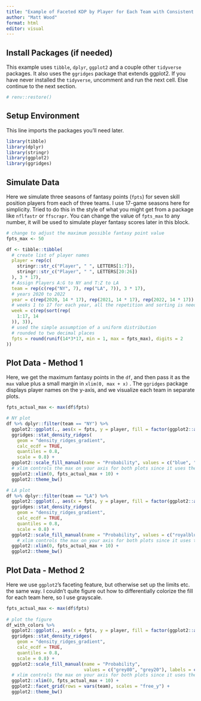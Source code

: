 ```yaml
---
title: "Example of Faceted KDP by Player for Each Team with Consistent X-axes Across Figures"
author: "Matt Wood"
format: html
editor: visual
---
```


## Install Packages (if needed)

This example uses `tibble`, `dplyr`, `ggplot2` and a couple other `tidyverse` packages. It also uses the `ggridges` package that extends ggplot2. If you have never installed the `tidyverse`, uncomment and run the next cell. Else continue to the next section.

```r
# renv::restore()
```

## Setup Environment

This line imports the packages you'll need later.

```r
library(tibble)
library(dplyr)
library(stringr)
library(ggplot2)
library(ggridges)
```

## Simulate Data

Here we simulate three seasons of fantasy points (`fpts`) for seven skill position players from each of three teams. I use 17-game seasons here for simplicity. Tried to do this in the style of what you might get from a package like `nflfastr` or `ffscrapr`. You can change the value of `fpts_max` to any number, it will be used to simulate player fantasy scores later in this block.

```r

# change to adjust the maximum possible fantasy point value
fpts_max <- 50 

df <- tibble::tibble(
  # create list of player names
  player = rep(c(
    stringr::str_c("Player", " ", LETTERS[1:7]),
    stringr::str_c("Player", " ", LETTERS[20:26])
  ), 3 * 17),
  # Assign Players A:G to NY and T:Z to LA
  team = rep(c(rep("NY", 7), rep("LA", 7)), 3 * 17),
  # years 2020 to 2022
  year = c(rep(2020, 14 * 17), rep(2021, 14 * 17), rep(2022, 14 * 17)),
  # weeks 1 to 17 for each year, all the repetition and sorting is needed to make sure each player has the right set of week*year combinations
  week = c(rep(sort(rep(
    1:17, 14
  )), 3)),
  # used the simple assumption of a uniform distribution
  # rounded to two decimal places
  fpts = round(runif(14*3*17, min = 1, max = fpts_max), digits = 2
))
```

## Plot Data - Method 1

Here, we get the maximum fantasy points in the `df`, and then pass it as the `max` value plus a small margin in `xlim(0, max + x)` . The `ggridges` package displays player names on the y-axis, and we visualize each team in separate plots.

```r
fpts_actual_max <- max(df$fpts)

# NY plot
df %>% dplyr::filter(team == "NY") %>% 
  ggplot2::ggplot(., aes(x = fpts, y = player, fill = factor(ggplot2::after_stat(quantile)))) +
  ggridges::stat_density_ridges(
    geom = "density_ridges_gradient",
    calc_ecdf = TRUE,
    quantiles = 0.8,
    scale = 0.8) +
  ggplot2::scale_fill_manual(name = "Probability", values = c("blue", "red"), labels = c("(0, 0.8]", "(0.8, 1.0]")) +
  # xlim controls the max on your axis for both plots since it uses the same constant in both calls
  ggplot2::xlim(0, fpts_actual_max + 10) +
  ggplot2::theme_bw()

# LA plot
df %>% dplyr::filter(team == "LA") %>% 
  ggplot2::ggplot(., aes(x = fpts, y = player, fill = factor(ggplot2::after_stat(quantile)))) +
  ggridges::stat_density_ridges(
    geom = "density_ridges_gradient",
    calc_ecdf = TRUE,
    quantiles = 0.8,
    scale = 0.8) +
  ggplot2::scale_fill_manual(name = "Probability", values = c("royalblue", "gold"), labels = c("(0, 0.8]", "(0.8, 1.0]")) +
    # xlim controls the max on your axis for both plots since it uses the same constant in both calls
  ggplot2::xlim(0, fpts_actual_max + 10) +
  ggplot2::theme_bw()
```

## Plot Data - Method 2

Here we use `ggplot2`'s faceting feature, but otherwise set up the limits etc. the same way. I couldn't quite figure out how to differentially colorize the fill for each team here, so I use grayscale.

```r

fpts_actual_max <- max(df$fpts)
  
# plot the figure
df_with_colors %>% 
  ggplot2::ggplot(., aes(x = fpts, y = player, fill = factor(ggplot2::after_stat(quantile)))) +
  ggridges::stat_density_ridges(
    geom = "density_ridges_gradient",
    calc_ecdf = TRUE,
    quantiles = 0.8,
    scale = 0.8) +
  ggplot2::scale_fill_manual(name = "Probability", 
                             values = c("grey80", "grey20"), labels = c("(0, 0.8]", "(0.8, 1.0]")) +
  # xlim controls the max on your axis for both plots since it uses the same constant in both calls
  ggplot2::xlim(0, fpts_actual_max + 10) +
  ggplot2::facet_grid(rows = vars(team), scales = "free_y") +
  ggplot2::theme_bw()
```
